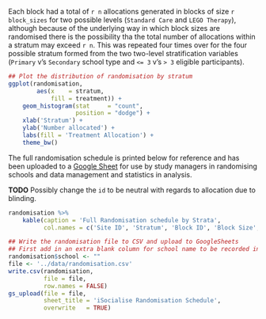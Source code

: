 Each block had a total of `r n` allocations generated in blocks of size `r block_sizes` for two possible levels (`Standard Care` and `LEGO Therapy`), although because of the underlying way in which block sizes are randomised there is the possibility tha the total number of allocations within a stratum may exceed `r n`.  This was repeated four times over for the four possible stratum formed from the two two-level stratification variables (`Primary` v's `Secondary` school type and `<= 3` v's `> 3` eligible participants).


```r
## Plot the distribution of randomisation by stratum
ggplot(randomisation,
        aes(x    = stratum,
            fill = treatment)) +
    geom_histogram(stat     = "count",
                   position = "dodge") +
    xlab('Stratum') +
    ylab('Number allocated') +
    labs(fill = 'Treatment Allocation') +
    theme_bw()

```


The full randomisation schedule is printed below for reference and has been uploaded to a [Google Sheet](https://docs.google.com/a/sheffield.ac.uk/spreadsheets/d/1FiaitHHY4lusGC64vxAtKYaOOIsUL6TLQafDin-gSNY/edit?usp=sharing) for use by study managers in randomising schools and data management and statistics in analysis.

**TODO** Possibly change the `id` to be neutral with regards to allocation due to blinding.

```r
randomisation %>%
    kable(caption = 'Full Randomisation schedule by Strata',
          col.names = c('Site ID', 'Stratum', 'Block ID', 'Block Size', 'Treatment Allocation'))

```

```r
## Write the randomisation file to CSV and upload to GoogleSheets
## First add in an extra blank column for school name to be recorded in
randomisation$school <- ""
file <- '../data/randomisation.csv'
write.csv(randomisation,
          file = file,
          row.names = FALSE)
gs_upload(file = file,
          sheet_title = 'iSocialise Randomisation Schedule',
          overwrite   = TRUE)

```
